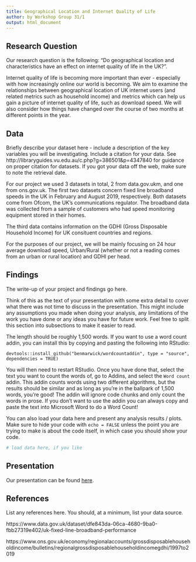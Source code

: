 ```yaml
---
title: Geographical Location and Internet Quality of Life
author: by Workshop Group 31/1
output: html_document
---
```


## Research Question

Our research question is the following: "Do geographical location and characteristics have an effect on internet quality of life in the UK?". 

Internet quality of life is becoming more important than ever - especially with how increasingly online our world is becoming. We aim to examine the relationships between geographical location of UK internet users (and related metrics such as household income) and metrics which can help us gain a picture of internet quality of life, such as download speed. We will also consider how things have changed over the course of two months at different points in the year.

## Data

Briefly describe your dataset here - include a description of the key variables you will be investigating. 
Include a citation for your data. 
See http://libraryguides.vu.edu.au/c.php?g=386501&p=4347840 for guidance on proper citation for datasets. 
If you got your data off the web, make sure to note the retrieval date.

For our project we used 3 datasets in total, 2 from data.gov.ukm, and one from ons.gov.uk. The first two datasets concern fixed line broadband speeds in the UK in February and August 2019, respectively. Both datasets come from Ofcom, the UK's communications regulator. The broadband data was collected from a sample of customers who had speed monitoring equipment stored in their homes.

The third data contains information on the GDHI (Gross Disposable Household Income) for UK consituent countries and regions.

For the purposes of our project, we will be mainly focusing on 24 hour average download speed, Urban/Rural (whether or not a reading comes from an urban or rural location) and GDHI per head.

## Findings

The write-up of your project and findings go here. 

Think of this as the text of your presentation with some extra detail to cover what there was not time to discuss in the presentation. This might include any assumptions you made when doing your analysis, any limitations of the work you have done or any ideas you have for future work. Feel free to split this section into subsections to make it easier to read. 

The length should be roughly 1,500 words. 
If you want to use a word count addin, you can install this by copying and pasting the following into RStudio:

`devtools::install_github("benmarwick/wordcountaddin", type = "source", dependencies = TRUE)`

You will then need to restart RStudio. Once you have done that, select the text you want to count the words of, go to Addins, and select the `Word count` addin.
This addin counts words using two different algorithms, but the results should be similar and as long as you're in the ballpark of 1,500 words, you're good! 
The addin will ignore code chunks and only count the words in prose. If you don't want to use the addin you can always copy and paste the text into Microsoft Word to do a Word Count!

You can also load your data here and present any analysis results / plots.
Make sure to hide your code with  `echo = FALSE` unless the point you are trying to make is about the code itself, in which case you should show your code.


```r
# load data here, if you like
```

## Presentation

Our presentation can be found [here](presentation/presentation.html).


## References

List any references here. You should, at a minimum, list your data source.

https://www.data.gov.uk/dataset/dfe843da-06ca-4680-9ba0-fbb27319e402/uk-fixed-line-broadband-performance

https://www.ons.gov.uk/economy/regionalaccounts/grossdisposablehouseholdincome/bulletins/regionalgrossdisposablehouseholdincomegdhi/1997to2019

